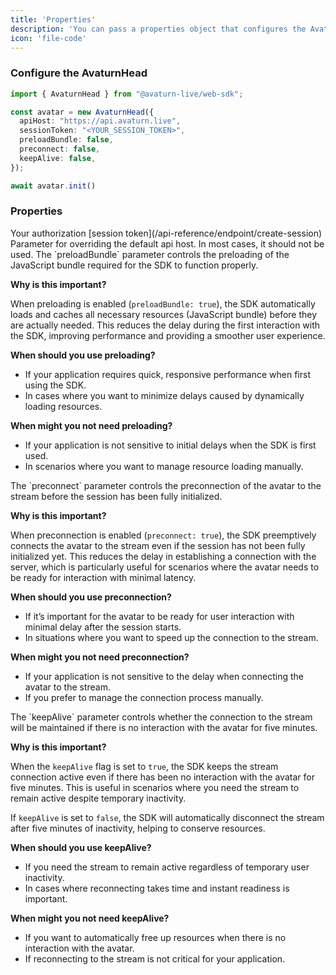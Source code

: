 ```yaml
---
title: 'Properties'
description: 'You can pass a properties object that configures the AvaturnHead object.'
icon: 'file-code'
---
```


### Configure the AvaturnHead

```typescript
import { AvaturnHead } from "@avaturn-live/web-sdk";

const avatar = new AvaturnHead({
  apiHost: "https://api.avaturn.live",
  sessionToken: "<YOUR_SESSION_TOKEN>",
  preloadBundle: false,
  preconnect: false,
  keepAlive: false,
});

await avatar.init()
```

### Properties

<ParamField path="sessionToken" type="string" required>
Your authorization [session token](/api-reference/endpoint/create-session)
</ParamField>

<ParamField path="apiHost" type="string">
Parameter for overriding the default api host. In most cases, it should not be used.
</ParamField>

<ParamField path="preloadBundle" type="boolean">
The `preloadBundle` parameter controls the preloading of the JavaScript bundle required for the SDK to function properly.

**Why is this important?**

When preloading is enabled (`preloadBundle: true`), the SDK automatically loads and caches all necessary resources (JavaScript bundle) before they are actually needed. This reduces the delay during the first interaction with the SDK, improving performance and providing a smoother user experience.

**When should you use preloading?**
- If your application requires quick, responsive performance when first using the SDK.
- In cases where you want to minimize delays caused by dynamically loading resources.

**When might you not need preloading?**
- If your application is not sensitive to initial delays when the SDK is first used.
- In scenarios where you want to manage resource loading manually.
</ParamField>

<ParamField path="preconnect" type="boolean">
The `preconnect` parameter controls the preconnection of the avatar to the stream before the session has been fully initialized.

**Why is this important?**

When preconnection is enabled (`preconnect: true`), the SDK preemptively connects the avatar to the stream even if the session has not been fully initialized yet. This reduces the delay in establishing a connection with the server, which is particularly useful for scenarios where the avatar needs to be ready for interaction with minimal latency.

**When should you use preconnection?**
- If it’s important for the avatar to be ready for user interaction with minimal delay after the session starts.
- In situations where you want to speed up the connection to the stream.

**When might you not need preconnection?**
- If your application is not sensitive to the delay when connecting the avatar to the stream.
- If you prefer to manage the connection process manually.
</ParamField>

<ParamField path="keepAlive" type="boolean">
The `keepAlive` parameter controls whether the connection to the stream will be maintained if there is no interaction with the avatar for five minutes.

**Why is this important?**

When the `keepAlive` flag is set to `true`, the SDK keeps the stream connection active even if there has been no interaction with the avatar for five minutes. This is useful in scenarios where you need the stream to remain active despite temporary inactivity.

If `keepAlive` is set to `false`, the SDK will automatically disconnect the stream after five minutes of inactivity, helping to conserve resources.

**When should you use keepAlive?**
- If you need the stream to remain active regardless of temporary user inactivity.
- In cases where reconnecting takes time and instant readiness is important.

**When might you not need keepAlive?**
- If you want to automatically free up resources when there is no interaction with the avatar.
- If reconnecting to the stream is not critical for your application.
</ParamField>
